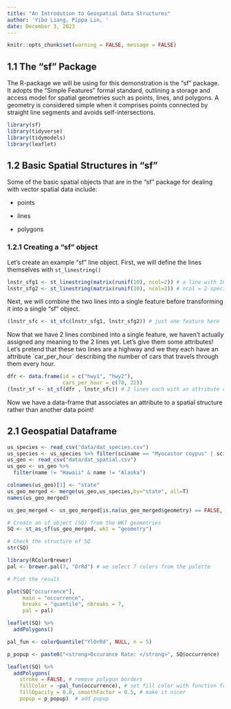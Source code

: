```yaml
---
title: "An Introdution to Geospatial Data Structures"
author: 'Yibo Liang, Pippa Lin, '
date: December 3, 2023
---
```


```r
knitr::opts_chunk$set(warning = FALSE, message = FALSE) 
```

## 1.1 The "sf" Package

The R-package we will be using for this demonstration is the "sf" package. It adopts the "Simple Features" formal standard, outlining a storage and access model for spatial geometries such as points, lines, and polygons. A geometry is considered simple when it comprises points connected by straight line segments and avoids self-intersections.

```r
library(sf)
library(tidyverse)
library(tidymodels)
library(leaflet) 
```

## 1.2 Basic Spatial Structures in "sf"

Some of the basic spatial objects that are in the "sf" package for dealing with vector spatial data include:

-   points

-   lines

-   polygons

### 1.2.1 Creating a "sf" object

Let's create an example "sf" line object. First, we will define the lines themselves with `st_linestring()`

```r
lnstr_sfg1 <- st_linestring(matrix(runif(10), ncol=2)) # a line with 10 points
lnstr_sfg2 <- st_linestring(matrix(runif(10), ncol=2)) # ncol = 2 specifies the dimension
```

Next, we will combine the two lines into a single feature before transforming it into a single "sf" object.

```r
(lnstr_sfc <- st_sfc(lnstr_sfg1, lnstr_sfg2)) # just one feature here
```

Now that we have 2 lines combined into a single feature, we haven't actually assigned any meaning to the 2 lines yet. Let's give them some attributes! Let's pretend that these two lines are a highway and we they each have an attribute \`car_per_hour\` describing the number of cars that travels through them every hour.

```r
dfr <- data.frame(id = c("hwy1", "hwy2"),
                  cars_per_hour = c(78, 22)) 
(lnstr_sf <- st_sf(dfr , lnstr_sfc)) # 2 lines each with an attribute cars_per_hour
```

Now we have a data-frame that associates an attribute to a spatial structure rather than another data point!

## 2.1 Geospatial Dataframe

```r
us_species <- read_csv("data/dat_species.csv")
us_species <- us_species %>% filter(sciname == "Myocastor coypus" | sciname == "Hydrochoerus hydrochaeris")
us_geo <- read_csv("data/dat_spatial.csv")
us_geo <- us_geo %>% 
  filter(name != "Hawaii" & name != "Alaska")
```

```r
colnames(us_geo)[1] <- "state"
us_geo_merged <- merge(us_geo,us_species,by="state", all=T)
names(us_geo_merged) 
```

```r
us_geo_merged <- us_geo_merged[is.na(us_geo_merged$geometry) == FALSE, ]

# Create an sf object (SQ) from the WKT geometries
SQ <- st_as_sf(us_geo_merged, wkt = "geometry")

# Check the structure of SQ
str(SQ)
```

```r
library(RColorBrewer)
pal <- brewer.pal(7, "OrRd") # we select 7 colors from the palette

# Plot the result

plot(SQ["occurrence"], 
     main = "occurrence", 
     breaks = "quantile", nbreaks = 7,
     pal = pal)
```

```r
leaflet(SQ) %>%
  addPolygons()
```

```r
pal_fun <- colorQuantile("YlOrRd", NULL, n = 5)

p_popup <- paste0("<strong>Occurance Rate: </strong>", SQ$occurrence)
```

```r
leaflet(SQ) %>%
  addPolygons(
    stroke = FALSE, # remove polygon borders
    fillColor = ~pal_fun(occurrence), # set fill color with function from above and value
    fillOpacity = 0.8, smoothFactor = 0.5, # make it nicer
    popup = p_popup)  # add popup
```
